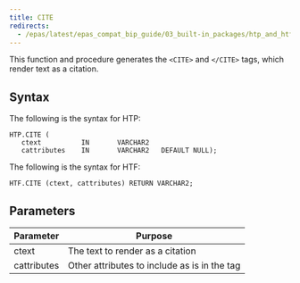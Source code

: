 ```yaml
---
title: CITE
redirects:
  - /epas/latest/epas_compat_bip_guide/03_built-in_packages/htp_and_htf/cite/ #generated for docs/epas/reorg-role-use-case-mode
---
```


This function and procedure generates the `<CITE>` and `</CITE>` tags, which render text as a citation.

## Syntax 

The following is the syntax for HTP:

```
HTP.CITE (
   ctext          IN       VARCHAR2
   cattributes    IN       VARCHAR2   DEFAULT NULL);
```

The following is the syntax for HTF:

```
HTF.CITE (ctext, cattributes) RETURN VARCHAR2;
```

## Parameters 

| Parameter | Purpose |
| --------- | -------- |
| ctext | The text to render as a citation |
| cattributes | Other attributes to include as is in the tag |
